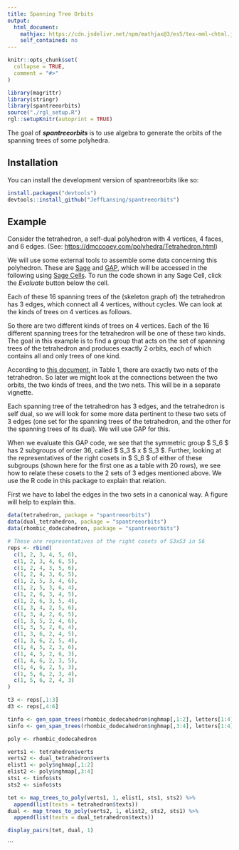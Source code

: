 ```yaml
---
title: Spanning Tree Orbits
output: 
  html_document:
    mathjax: https://cdn.jsdelivr.net/npm/mathjax@3/es5/tex-mml-chtml.js
    self_contained: no
---
```



```r
knitr::opts_chunk$set(
  collapse = TRUE,
  comment = "#>"
)
```

```r
library(magrittr)
library(stringr)
library(spantreeorbits)
source("./rgl_setup.R")
rgl::setupKnitr(autoprint = TRUE)
```

The goal of **_spantreeorbits_** is to use algebra to generate the orbits of the spanning trees of some polyhedra.

## Installation

You can install the development version of spantreeorbits like so:

``` r
install.packages("devtools")
devtools::install_github("JeffLansing/spantreeorbits")
```

## Example

Consider the tetrahedron, a self-dual polyhedron with 4 vertices, 4 faces, and 6 edges. (See: <https://dmccooey.com/polyhedra/Tetrahedron.html>)

We will use some external tools to assemble some data concerning this polyhedron. These are [Sage](https://www.sagemath.org/) and [GAP](https://www.gap-system.org/), which will be accessed in the following using [Sage Cells](https://sagecell.sagemath.org/). To run the code shown in any Sage Cell, click the *Evaluate* button below the cell.


```{=html}
<div>
<script src="https://sagecell.sagemath.org/static/embedded_sagecell.js" data-external="1"></script>
<script>sagecell.makeSagecell({"inputLocation": ".sage"});</script>
<link rel="stylesheet" type="text/css" href="https://sagecell.sagemath.org/static/sagecell_embed.css"  data-external="1">
<div class="sage">
  <script type="text/x-sage">
tet = graphs.TetrahedralGraph()
tet.relabel({0:1,1:2,2:3,3:4})
st = tet.spanning_trees()
for i,t in enumerate(st):
    print(t.edges(labels=False))
  </script>
</div>
</div>
```


Each of these 16 spanning trees of the (skeleton graph of) the tetrahedron has 3 edges, which connect all 4 vertices, without cycles. We can look at the kinds of trees on 4 vertices as follows.

```{=html}
<div>
<script src="https://sagecell.sagemath.org/static/embedded_sagecell.js" data-external="1"></script>
<script>sagecell.makeSagecell({"inputLocation": ".sage"});</script>
<link rel="stylesheet" type="text/css" href="https://sagecell.sagemath.org/static/sagecell_embed.css"  data-external="1">
<div class="sage">
  <script type="text/x-sage">
t4 = graphs.trees(4)
for i,t in enumerate(t4):
    t.relabel({0:1,1:2,2:3,3:4})
    print(t.edges(labels=False))
  </script>
</div>
</div>
```

So there are two different kinds of trees on 4 vertices. Each of the 16 different spanning trees for the tetrahedron will be one of these two kinds. The goal in this example is to find a group that acts on the set of spanning trees of the tetrahedron and produces exactly 2 orbits, each of which contains all and only trees of one kind.

According to [this document](https://doi.org/10.1016/j.tcs.2024.114593), in Table 1, there are exactly two nets of the tetrahedron. So later we might look at the connections between the two orbits, the two kinds of trees, and the two nets. This will be in a separate vignette.

Each spanning tree of the tetrahedron has 3 edges, and the tetrahedron is self dual, so we will look for some more data pertinent to these two sets of 3 edges (one set for the spanning trees of the tetrahedron, and the other for the spanning trees of its dual). We will use GAP for this.

```{=html}
<div>
<script src="https://sagecell.sagemath.org/static/embedded_sagecell.js" data-external="1"></script>
<div id="cell2">
<script type="text/x-sage">
s6 := SymmetricGroup(6);
ll6 := LowLayerSubgroups(s6,2);;Display(List(ll6, Order));
Print(StructureDescription(ll6[21]), ", ", StructureDescription(ll6[22]), "\n");
rc21 := RightTransversal(s6, ll6[21]);;
lrc := List(rc21, x -> ListPerm(x,6));;
for p in lrc do Print(p,"\n");; od;;
</script>
</div>
<script>
sagecell.makeSagecell({
inputLocation: '#cell2',
languages: ['gap'],
//Focus the editor
callback: function() {$('#cell2').find(".CodeMirror").get(0).CodeMirror.focus();}
});
</script>
</div>
```

When we evaluate this GAP code, we see that the symmetric group $ S_6 $ has 2 subgroups of order 36, called $ S_3 $ x $ S_3 $. Further, looking at the representatives of the right cosets in $ S_6 $ of either of these subgroups (shown here for the first one as a table with 20 rows), we see how to relate these cosets to the 2 sets of 3 edges mentioned above. We use the R code in this package to explain that relation. 

First we have to label the edges in the two sets in a canonical way. A figure will help to explain this.

```r
data(tetrahedron, package = "spantreeorbits")
data(dual_tetrahedron, package = "spantreeorbits")
data(rhombic_dodecahedron, package = "spantreeorbits")

# These are representatives of the right cosets of S3xS3 in S6
reps <- rbind(
  c(1, 2, 3, 4, 5, 6),
  c(1, 2, 3, 4, 6, 5),
  c(1, 2, 4, 3, 5, 6),
  c(1, 2, 4, 3, 6, 5),
  c(1, 2, 5, 3, 4, 6),
  c(1, 2, 5, 3, 6, 4),
  c(1, 2, 6, 3, 4, 5),
  c(1, 2, 6, 3, 5, 4),
  c(1, 3, 4, 2, 5, 6),
  c(1, 3, 4, 2, 6, 5),
  c(1, 3, 5, 2, 4, 6),
  c(1, 3, 5, 2, 6, 4),
  c(1, 3, 6, 2, 4, 5),
  c(1, 3, 6, 2, 5, 4),
  c(1, 4, 5, 2, 3, 6),
  c(1, 4, 5, 2, 6, 3),
  c(1, 4, 6, 2, 3, 5),
  c(1, 4, 6, 2, 5, 3),
  c(1, 5, 6, 2, 3, 4),
  c(1, 5, 6, 2, 4, 3)
)

t3 <- reps[,1:3]
d3 <- reps[,4:6]

tinfo <- gen_span_trees(rhombic_dodecahedron$nghmap[,1:2], letters[1:4], t3)
sinfo <- gen_span_trees(rhombic_dodecahedron$nghmap[,3:4], letters[1:4], d3)

poly <- rhombic_dodecahedron

verts1 <- tetrahedron$verts
verts2 <- dual_tetrahedron$verts
elist1 <- poly$nghmap[,1:2]
elist2 <- poly$nghmap[,3:4]
sts1 <- tinfo$sts
sts2 <- sinfo$sts

tet <- map_trees_to_poly(verts1, 1, elist1, sts1, sts2) %>% 
  append(list(texts = tetrahedron$texts))
dual <- map_trees_to_poly(verts2, 1, elist2, sts2, sts1) %>% 
  append(list(texts = dual_tetrahedron$texts))

```


```r
display_pairs(tet, dual, 1)

```
```

